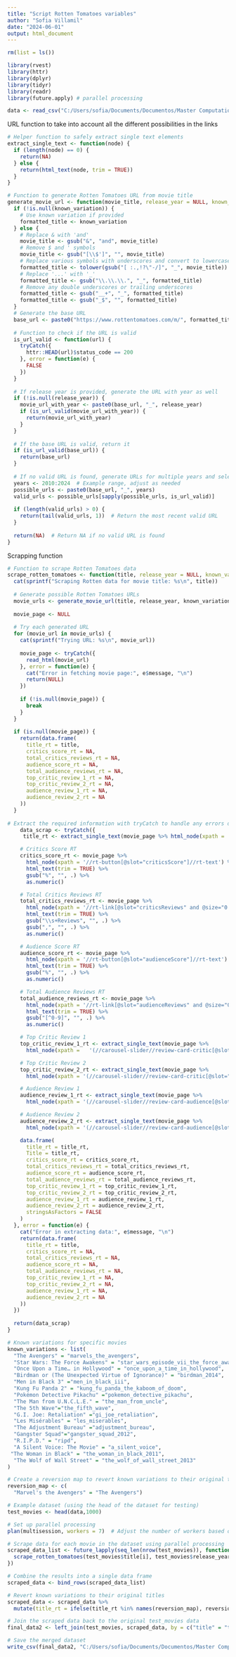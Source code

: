 ```yaml
---
title: "Script Rotten Tomatoes variables"
author: "Sofia Villamil"
date: "2024-06-01"
output: html_document
---
```


```r
rm(list = ls())
```

```r
library(rvest)
library(httr)
library(dplyr)
library(tidyr)
library(readr)
library(future.apply) # parallel processing
```

```r
data <- read_csv("C:/Users/sofia/Documents/Documentos/Master Computational Social Sciences/TFM/Master Thesis/Data/movies_final_dataset_test.csv",show_col_types = FALSE)
```

URL function to take into account all the different possibilities in the links 

```r
# Helper function to safely extract single text elements
extract_single_text <- function(node) {
  if (length(node) == 0) {
    return(NA)
  } else {
    return(html_text(node, trim = TRUE))
  }
}

# Function to generate Rotten Tomatoes URL from movie title
generate_movie_url <- function(movie_title, release_year = NULL, known_variation = NULL) {
  if (!is.null(known_variation)) {
    # Use known variation if provided
    formatted_title <- known_variation
  } else {
    # Replace & with 'and'
    movie_title <- gsub("&", "and", movie_title)
    # Remove $ and ' symbols
    movie_title <- gsub("[\\$']", "", movie_title)
    # Replace various symbols with underscores and convert to lowercase
    formatted_title <- tolower(gsub("[ :.,!?\"-/]", "_", movie_title))
    # Replace '...' with '_'
    formatted_title <- gsub("\\.\\.\\.", "_", formatted_title)
    # Remove any double underscores or trailing underscores
    formatted_title <- gsub("__+", "_", formatted_title)
    formatted_title <- gsub("_$", "", formatted_title)
  }
  # Generate the base URL
  base_url <- paste0("https://www.rottentomatoes.com/m/", formatted_title)
  
  # Function to check if the URL is valid
  is_url_valid <- function(url) {
    tryCatch({
      httr::HEAD(url)$status_code == 200
    }, error = function(e) {
      FALSE
    })
  }
  
  # If release year is provided, generate the URL with year as well
  if (!is.null(release_year)) {
    movie_url_with_year <- paste0(base_url, "_", release_year)
    if (is_url_valid(movie_url_with_year)) {
      return(movie_url_with_year)
    }
  }
  
  # If the base URL is valid, return it
  if (is_url_valid(base_url)) {
    return(base_url)
  }
  
  # If no valid URL is found, generate URLs for multiple years and select the most recent valid one
  years <- 2010:2024  # Example range, adjust as needed
  possible_urls <- paste0(base_url, "_", years)
  valid_urls <- possible_urls[sapply(possible_urls, is_url_valid)]
  
  if (length(valid_urls) > 0) {
    return(tail(valid_urls, 1))  # Return the most recent valid URL
  }
  
  return(NA)  # Return NA if no valid URL is found
}

```

Scrapping function

```r
# Function to scrape Rotten Tomatoes data
scrape_rotten_tomatoes <- function(title, release_year = NULL, known_variation = NULL) {
  cat(sprintf("Scraping Rotten data for movie title: %s\n", title))
  
  # Generate possible Rotten Tomatoes URLs
  movie_urls <- generate_movie_url(title, release_year, known_variation)
  
  movie_page <- NULL
  
  # Try each generated URL
  for (movie_url in movie_urls) {
    cat(sprintf("Trying URL: %s\n", movie_url))
    
    movie_page <- tryCatch({
      read_html(movie_url)
    }, error = function(e) {
      cat("Error in fetching movie page:", e$message, "\n")
      return(NULL)
    })
    
    if (!is.null(movie_page)) {
      break
    }
  }
  
  if (is.null(movie_page)) {
    return(data.frame(
      title_rt = title,
      critics_score_rt = NA,
      total_critics_reviews_rt = NA,
      audience_score_rt = NA,
      total_audience_reviews_rt = NA,
      top_critic_review_1_rt = NA,
      top_critic_review_2_rt = NA,
      audience_review_1_rt = NA,
      audience_review_2_rt = NA
    ))
  }
  
# Extract the required information with tryCatch to handle any errors during extraction
    data_scrap <- tryCatch({
     title_rt <- extract_single_text(movie_page %>% html_node(xpath = '//h1[@slot="titleIntro"]//span'))

    # Critics Score RT
    critics_score_rt <- movie_page %>%
      html_node(xpath = '//rt-button[@slot="criticsScore"]//rt-text') %>%
      html_text(trim = TRUE) %>%
      gsub("%", "", .) %>%
      as.numeric()

    # Total Critics Reviews RT
    total_critics_reviews_rt <- movie_page %>%
      html_node(xpath = '//rt-link[@slot="criticsReviews" and @size="0.75"]') %>%
      html_text(trim = TRUE) %>%
      gsub("\\s+Reviews", "", .) %>%  
      gsub(",", "", .) %>%            
      as.numeric()

    # Audience Score RT
    audience_score_rt <- movie_page %>%
      html_node(xpath = '//rt-button[@slot="audienceScore"]//rt-text') %>%
      html_text(trim = TRUE) %>%
      gsub("%", "", .) %>%
      as.numeric()

    # Total Audience Reviews RT
    total_audience_reviews_rt <- movie_page %>%
      html_node(xpath = '//rt-link[@slot="audienceReviews" and @size="0.75"]') %>%
      html_text(trim = TRUE) %>%
      gsub("[^0-9]", "", .) %>%
      as.numeric()

    # Top Critic Review 1
    top_critic_review_1_rt <- extract_single_text(movie_page %>% 
      html_node(xpath =   '(//carousel-slider//review-card-critic[@slot="tile"])[1]//rt-text[@slot="content"]'))

    # Top Critic Review 2
    top_critic_review_2_rt <- extract_single_text(movie_page %>% 
      html_node(xpath = '(//carousel-slider//review-card-critic[@slot="tile"])[2]//rt-text[@slot="content"]'))

    # Audience Review 1
    audience_review_1_rt <- extract_single_text(movie_page %>% 
      html_node(xpath = '(//carousel-slider//review-card-audience[@slot="tile"])[1]//rt-text[@slot="content"]'))

    # Audience Review 2
    audience_review_2_rt <- extract_single_text(movie_page %>% 
      html_node(xpath = '(//carousel-slider//review-card-audience[@slot="tile"])[2]//rt-text[@slot="content"]'))

    data.frame(
      title_rt = title_rt,
      Title = title_rt,
      critics_score_rt = critics_score_rt,
      total_critics_reviews_rt = total_critics_reviews_rt,
      audience_score_rt = audience_score_rt,
      total_audience_reviews_rt = total_audience_reviews_rt,
      top_critic_review_1_rt = top_critic_review_1_rt,
      top_critic_review_2_rt = top_critic_review_2_rt,
      audience_review_1_rt = audience_review_1_rt,
      audience_review_2_rt = audience_review_2_rt,
      stringsAsFactors = FALSE
    )
  }, error = function(e) {
    cat("Error in extracting data:", e$message, "\n")
    return(data.frame(
      title_rt = title,
      critics_score_rt = NA,
      total_critics_reviews_rt = NA,
      audience_score_rt = NA,
      total_audience_reviews_rt = NA,
      top_critic_review_1_rt = NA,
      top_critic_review_2_rt = NA,
      audience_review_1_rt = NA,
      audience_review_2_rt = NA
    ))
  })
  
  return(data_scrap)
}

```


```r
# Known variations for specific movies
known_variations <- list(
  "The Avengers" = "marvels_the_avengers",
  "Star Wars: The Force Awakens" = "star_wars_episode_vii_the_force_awakens",
  "Once Upon a Time… in Hollywood" = "once_upon_a_time_in_hollywood",
  "Birdman or (The Unexpected Virtue of Ignorance)" = "birdman_2014",
  "Men in Black 3" ="men_in_black_iii",
  "Kung Fu Panda 2" = "kung_fu_panda_the_kaboom_of_doom",
  "Pokémon Detective Pikachu" ="pokemon_detective_pikachu",
  "The Man from U.N.C.L.E." = "the_man_from_uncle",
  "The 5th Wave"="the_fifth_wave",
  "G.I. Joe: Retaliation" ="gi_joe_retaliation",
  "Les Misérables" = "les_miserables",
  "The Adjustment Bureau" ="adjustment_bureau",
  "Gangster Squad"="gangster_squad_2012",
  "R.I.P.D." = "ripd",
  "A Silent Voice: The Movie" = "a_silent_voice",
 "The Woman in Black" = "the_woman_in_black_2011",
  "The Wolf of Wall Street" = "the_wolf_of_wall_street_2013"
)

# Create a reversion map to revert known variations to their original titles
reversion_map <- c(
  "Marvel's the Avengers" = "The Avengers")

# Example dataset (using the head of the dataset for testing)
test_movies <- head(data,1000)

# Set up parallel processing
plan(multisession, workers = 7)  # Adjust the number of workers based on your CPU

# Scrape data for each movie in the dataset using parallel processing
scraped_data_list <- future_lapply(seq_len(nrow(test_movies)), function(i) {
  scrape_rotten_tomatoes(test_movies$title[i], test_movies$release_year[i], known_variations[[test_movies$title[i]]])
})

# Combine the results into a single data frame
scraped_data <- bind_rows(scraped_data_list)

# Revert known variations to their original titles
scraped_data <- scraped_data %>%
  mutate(title_rt = ifelse(title_rt %in% names(reversion_map), reversion_map[title_rt], title_rt))

# Join the scraped data back to the original test_movies data
final_data2 <- left_join(test_movies, scraped_data, by = c("title" = "title_rt"))
```

```r
# Save the merged dataset
write_csv(final_data2, "C:/Users/sofia/Documents/Documentos/Master Computational Social Sciences/TFM/Master Thesis/Data/movies_test_dataset_with_rotten_tomatoes.csv")
```

